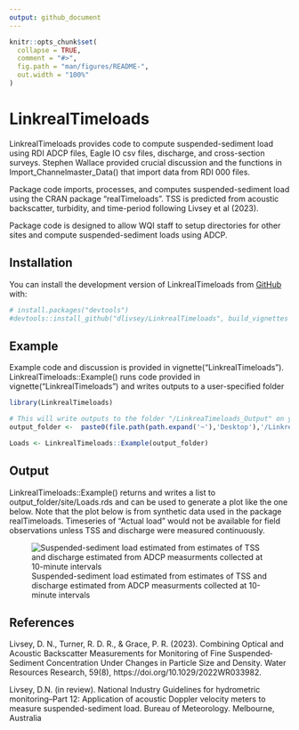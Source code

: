 ```yaml
---
output: github_document
---
```


<!-- README.md is generated from README.Rmd. Please edit that file -->

```r
knitr::opts_chunk$set(
  collapse = TRUE,
  comment = "#>",
  fig.path = "man/figures/README-",
  out.width = "100%"
)
```

# LinkrealTimeloads

<!-- badges: start -->
<!-- badges: end -->

LinkrealTimeloads provides code to compute suspended-sediment load using RDI ADCP files, Eagle IO csv files, discharge, and cross-section surveys. 
Stephen Wallace provided crucial discussion and the functions in Import_Channelmaster_Data() that import data from RDI 000 files.  

Package code imports, processes, and computes suspended-sediment load using the CRAN package "realTimeloads". TSS is predicted from acoustic backscatter, turbidity, and time-period following Livsey et al (2023). 

Package code is designed to allow WQI staff to setup directories for other sites and compute suspended-sediment loads using ADCP. 

## Installation

You can install the development version of LinkrealTimeloads from [GitHub](https://github.com/) with:

``` r
# install.packages("devtools")
#devtools::install_github("dlivsey/LinkrealTimeloads", build_vignettes = TRUE)
```

## Example

Example code and discussion is provided in vignette("LinkrealTimeloads"). LinkrealTimeloads::Example() runs code provided in vignette("LinkrealTimeloads") and writes outputs to a user-specified folder

```r

library(LinkrealTimeloads)

# This will write outputs to the folder "/LinkreaTimeloads_Output" on your Desktop 
output_folder <-  paste0(file.path(path.expand('~'),'Desktop'),'/LinkreaTimeloads_Output')

Loads <- LinkrealTimeloads::Example(output_folder)

```

## Output

LinkrealTimeloads::Example() returns and writes a list  to output_folder/site/Loads.rds and can be used to generate a plot like the one below. Note that the plot below is from synthetic data used in the package realTimeloads. Timeseries of "Actual load" would not be available for field observations unless TSS and discharge were measured continuously.  

![Suspended-sediment load estimated from estimates of TSS and discharge estimated from ADCP measurments collected at 10-minute intervals](man/figures/README-example-1.png)

## References

Livsey, D. N., Turner, R. D. R., & Grace, P. R. (2023). Combining Optical and Acoustic Backscatter Measurements for Monitoring of Fine Suspended‐Sediment Concentration Under Changes in Particle Size and Density. Water Resources Research, 59(8), https://doi.org/10.1029/2022WR033982.

Livsey, D.N. (in review). National Industry Guidelines for hydrometric monitoring–Part 12: Application of acoustic Doppler velocity meters to measure suspended-sediment load. Bureau of Meteorology. Melbourne, Australia


